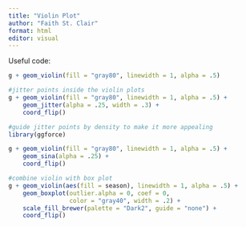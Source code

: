 ```yaml
---
title: "Violin Plot"
author: "Faith St. Clair"
format: html
editor: visual
---
```


Useful code:

```r
g + geom_violin(fill = "gray80", linewidth = 1, alpha = .5)

#jitter points inside the violin plots 
g + geom_violin(fill = "gray80", linewidth = 1, alpha = .5) +
    geom_jitter(alpha = .25, width = .3) +
    coord_flip()

#guide jitter points by density to make it more appealing
library(ggforce)

g + geom_violin(fill = "gray80", linewidth = 1, alpha = .5) +
    geom_sina(alpha = .25) +
    coord_flip()

#combine violin with box plot
g + geom_violin(aes(fill = season), linewidth = 1, alpha = .5) +
    geom_boxplot(outlier.alpha = 0, coef = 0,
                 color = "gray40", width = .2) +
    scale_fill_brewer(palette = "Dark2", guide = "none") +
    coord_flip()
```
